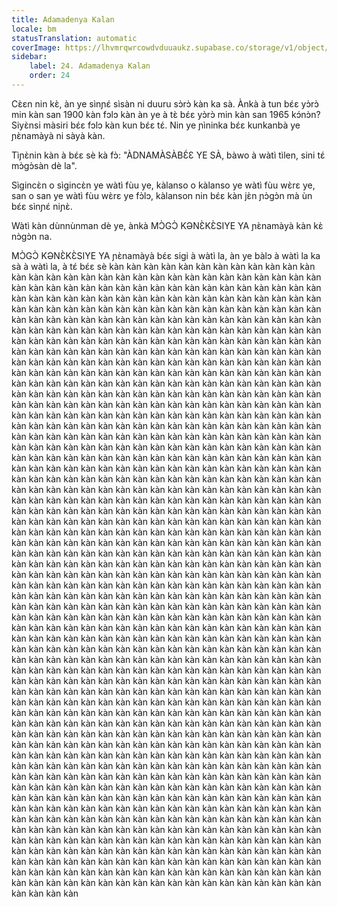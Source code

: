 ```yaml
---
title: Adamadenya Kalan
locale: bm
statusTranslation: automatic
coverImage: https://lhvmrqwrcowdvduuaukz.supabase.co/storage/v1/object/public/strapi-uploads/small_cover-educacion-fundamental.webp-2d51a7828a2b1309555be27f7e2a61a0.webp
sidebar:
    label: 24. Adamadenya Kalan
    order: 24
---
```

Cɛ̀ɛn nin kɛ̀, àn ye sìnɲɛ́ sìsàn ni duuru sɔ̀rɔ̀ kàn ka sà. Ànkà à tun bɛ́ɛ yɔ̀rɔ̀ min kàn san 1900 kàn fɔlɔ kàn àn ye à tɛ̀ bɛ́ɛ yɔ̀rɔ̀ min kàn san 1965 kɔ́nɔ̀n? Siyɛ̀nsi màsiri bɛ́ɛ fɔlɔ kàn kun bɛ́ɛ tɛ́. Nin ye ɲìninka bɛ́ɛ kunkanbà ye ɲɛ̀namàyà ni sàyà kàn.

Tìɲɛ̀nin kàn à bɛ́ɛ sè kà fɔ̀: "ÀDNAMÀSÀBƐ́Ɛ YE SÀ, bàwo à wàtì tìlen, sini tɛ́ mɔ̀gɔ̀sàn dè la".

Sìgincɛ̀n o sìgincɛ̀n ye wàtì fùu ye, kàlanso o kàlanso ye wàtì fùu wɛ̀rɛ ye, san o san ye wàtì fùu wɛ̀rɛ ye fɔ̀lɔ, kàlanson nin bɛ́ɛ kàn jɛ̀n ɲɔ̀gɔ̀n mà ùn bɛ́ɛ sìnɲɛ́ niɲɛ̀.

Wàtì kàn dùnnùnman dè ye, ànkà MƆ̀GƆ̀ KƏ̀NƐ̀KƐ̀SIYE YA ɲɛ̀namàyà kàn kɛ̀ nɔ̀gɔ̀n na.

MƆ̀GƆ̀ KƏ̀NƐ̀KƐ̀SIYE YA ɲɛ̀namàyà bɛ́ɛ sigi à wàtì la, àn ye bàlɔ à wàtì la ka sà à wàtì la, à tɛ́ bɛ́ɛ sè kàn kàn kàn kàn kàn kàn kàn kàn kàn kàn kàn kàn kàn kàn kàn kàn kàn kàn kàn kàn kàn kàn kàn kàn kàn kàn kàn kàn kàn kàn kàn kàn kàn kàn kàn kàn kàn kàn kàn kàn kàn kàn kàn kàn kàn kàn kàn kàn kàn kàn kàn kàn kàn kàn kàn kàn kàn kàn kàn kàn kàn kàn kàn kàn kàn kàn kàn kàn kàn kàn kàn kàn kàn kàn kàn kàn kàn kàn kàn kàn kàn kàn kàn kàn kàn kàn kàn kàn kàn kàn kàn kàn kàn kàn kàn kàn kàn kàn kàn kàn kàn kàn kàn kàn kàn kàn kàn kàn kàn kàn kàn kàn kàn kàn kàn kàn kàn kàn kàn kàn kàn kàn kàn kàn kàn kàn kàn kàn kàn kàn kàn kàn kàn kàn kàn kàn kàn kàn kàn kàn kàn kàn kàn kàn kàn kàn kàn kàn kàn kàn kàn kàn kàn kàn kàn kàn kàn kàn kàn kàn kàn kàn kàn kàn kàn kàn kàn kàn kàn kàn kàn kàn kàn kàn kàn kàn kàn kàn kàn kàn kàn kàn kàn kàn kàn kàn kàn kàn kàn kàn kàn kàn kàn kàn kàn kàn kàn kàn kàn kàn kàn kàn kàn kàn kàn kàn kàn kàn kàn kàn kàn kàn kàn kàn kàn kàn kàn kàn kàn kàn kàn kàn kàn kàn kàn kàn kàn kàn kàn kàn kàn kàn kàn kàn kàn kàn kàn kàn kàn kàn kàn kàn kàn kàn kàn kàn kàn kàn kàn kàn kàn kàn kàn kàn kàn kàn kàn kàn kàn kàn kàn kàn kàn kàn kàn kàn kàn kàn kàn kàn kàn kàn kàn kàn kàn kàn kàn kàn kàn kàn kàn kàn kàn kàn kàn kàn kàn kàn kàn kàn kàn kàn kàn kàn kàn kàn kàn kàn kàn kàn kàn kàn kàn kàn kàn kàn kàn kàn kàn kàn kàn kàn kàn kàn kàn kàn kàn kàn kàn kàn kàn kàn kàn kàn kàn kàn kàn kàn kàn kàn kàn kàn kàn kàn kàn kàn kàn kàn kàn kàn kàn kàn kàn kàn kàn kàn kàn kàn kàn kàn kàn kàn kàn kàn kàn kàn kàn kàn kàn kàn kàn kàn kàn kàn kàn kàn kàn kàn kàn kàn kàn kàn kàn kàn kàn kàn kàn kàn kàn kàn kàn kàn kàn kàn kàn kàn kàn kàn kàn kàn kàn kàn kàn kàn kàn kàn kàn kàn kàn kàn kàn kàn kàn kàn kàn kàn kàn kàn kàn kàn kàn kàn kàn kàn kàn kàn kàn kàn kàn kàn kàn kàn kàn kàn kàn kàn kàn kàn kàn kàn kàn kàn kàn kàn kàn kàn kàn kàn kàn kàn kàn kàn kàn kàn kàn kàn kàn kàn kàn kàn kàn kàn kàn kàn kàn kàn kàn kàn kàn kàn kàn kàn kàn kàn kàn kàn kàn kàn kàn kàn kàn kàn kàn kàn kàn kàn kàn kàn kàn kàn kàn kàn kàn kàn kàn kàn kàn kàn kàn kàn kàn kàn kàn kàn kàn kàn kàn kàn kàn kàn kàn kàn kàn kàn kàn kàn kàn kàn kàn kàn kàn kàn kàn kàn kàn kàn kàn kàn kàn kàn kàn kàn kàn kàn kàn kàn kàn kàn kàn kàn kàn kàn kàn kàn kàn kàn kàn kàn kàn kàn kàn kàn kàn kàn kàn kàn kàn kàn kàn kàn kàn kàn kàn kàn kàn kàn kàn kàn kàn kàn kàn kàn kàn kàn kàn kàn kàn kàn kàn kàn kàn kàn kàn kàn kàn kàn kàn kàn kàn kàn kàn kàn kàn kàn kàn kàn kàn kàn kàn kàn kàn kàn kàn kàn kàn kàn kàn kàn kàn kàn kàn kàn kàn kàn kàn kàn kàn kàn kàn kàn kàn kàn kàn kàn kàn kàn kàn kàn kàn kàn kàn kàn kàn kàn kàn kàn kàn kàn kàn kàn kàn kàn kàn kàn kàn kàn kàn kàn kàn kàn kàn kàn kàn kàn kàn kàn kàn kàn kàn kàn kàn kàn kàn kàn kàn kàn kàn kàn kàn kàn kàn kàn kàn kàn kàn kàn kàn kàn kàn kàn kàn kàn kàn kàn kàn kàn kàn kàn kàn kàn kàn kàn kàn kàn kàn kàn kàn kàn kàn kàn kàn kàn kàn kàn kàn kàn kàn kàn kàn kàn kàn kàn kàn kàn kàn kàn kàn kàn kàn kàn kàn kàn kàn kàn kàn kàn kàn kàn kàn kàn kàn kàn kàn kàn kàn kàn kàn kàn kàn kàn kàn kàn kàn kàn kàn kàn kàn kàn kàn kàn kàn kàn kàn kàn kàn kàn kàn kàn kàn kàn kàn kàn kàn kàn kàn kàn kàn kàn kàn kàn kàn kàn kàn kàn kàn kàn kàn kàn kàn kàn kàn kàn kàn kàn kàn kàn kàn kàn kàn kàn kàn kàn kàn kàn kàn kàn kàn kàn kàn kàn kàn kàn kàn kàn kàn kàn kàn kàn kàn kàn kàn kàn kàn kàn kàn kàn kàn kàn kàn kàn kàn kàn kàn kàn kàn kàn kàn kàn kàn kàn kàn kàn kàn kàn kàn kàn kàn kàn kàn kàn kàn kàn kàn kàn kàn kàn kàn kàn kàn kàn kàn kàn kàn kàn kàn kàn kàn kàn kàn kàn kàn kàn kàn kàn kàn kàn kàn kàn kàn kàn kàn kàn kàn kàn kàn kàn kàn kàn kàn kàn kàn kàn kàn kàn kàn kàn kàn kàn kàn kàn kàn kàn kàn kàn kàn kàn kàn kàn kàn kàn kàn kàn kàn kàn kàn kàn kàn kàn kàn kàn kàn kàn kàn kàn kàn kàn kàn kàn kàn kàn kàn kàn kàn kàn kàn kàn kàn kàn kàn kàn kàn kàn kàn kàn kàn kàn kàn kàn kàn kàn kàn kàn kàn kàn kàn kàn kàn kàn kàn kàn kàn kàn kàn kàn kàn kàn kàn kàn kàn kàn kàn kàn kàn kàn kàn kàn kàn kàn kàn kàn kàn kàn kàn kàn kàn kàn kàn kàn kàn kàn kàn kàn kàn kàn kàn kàn kàn kàn kàn kàn kàn kàn kàn kàn kàn kàn kàn kàn kàn kàn kàn kàn kàn kàn kàn kàn kàn kàn kàn kàn kàn kàn kàn kàn kàn kàn kàn kàn kàn kàn kàn kàn kàn kàn kàn kàn kàn kàn kàn kàn kàn kàn kàn kàn kàn kàn kàn kàn kàn kàn kàn kàn kàn kàn kàn kàn kàn kàn kàn kàn kàn kàn kàn kàn kàn kàn kàn kàn kàn kàn kàn kàn kàn kàn kàn kàn kàn kàn kàn kàn

